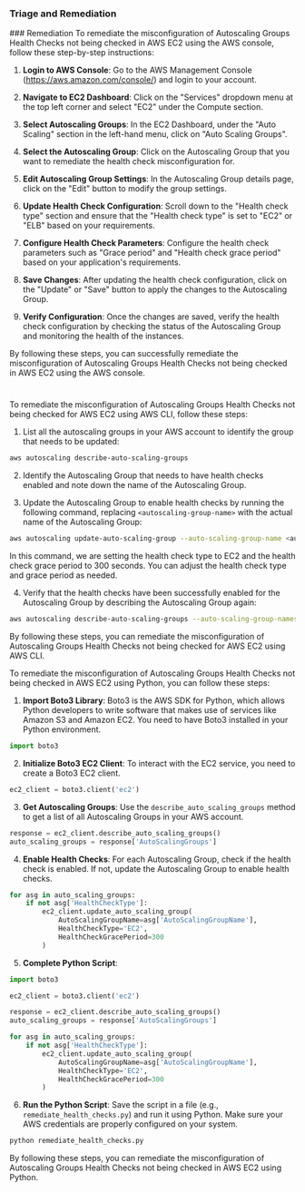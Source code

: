 
### Triage and Remediation
<Tabs>
<Tab title='Remediation'>
### Remediation

<AccordionGroup>
<Accordion title='Using Console' defaultOpen='true'>
To remediate the misconfiguration of Autoscaling Groups Health Checks not being checked in AWS EC2 using the AWS console, follow these step-by-step instructions:

1. **Login to AWS Console**: Go to the AWS Management Console (https://aws.amazon.com/console/) and login to your account.

2. **Navigate to EC2 Dashboard**: Click on the "Services" dropdown menu at the top left corner and select "EC2" under the Compute section.

3. **Select Autoscaling Groups**: In the EC2 Dashboard, under the "Auto Scaling" section in the left-hand menu, click on "Auto Scaling Groups".

4. **Select the Autoscaling Group**: Click on the Autoscaling Group that you want to remediate the health check misconfiguration for.

5. **Edit Autoscaling Group Settings**: In the Autoscaling Group details page, click on the "Edit" button to modify the group settings.

6. **Update Health Check Configuration**: Scroll down to the "Health check type" section and ensure that the "Health check type" is set to "EC2" or "ELB" based on your requirements.

7. **Configure Health Check Parameters**: Configure the health check parameters such as "Grace period" and "Health check grace period" based on your application's requirements.

8. **Save Changes**: After updating the health check configuration, click on the "Update" or "Save" button to apply the changes to the Autoscaling Group.

9. **Verify Configuration**: Once the changes are saved, verify the health check configuration by checking the status of the Autoscaling Group and monitoring the health of the instances.

By following these steps, you can successfully remediate the misconfiguration of Autoscaling Groups Health Checks not being checked in AWS EC2 using the AWS console.

#
</Accordion>

<Accordion title='Using CLI'>
To remediate the misconfiguration of Autoscaling Groups Health Checks not being checked for AWS EC2 using AWS CLI, follow these steps:

1. List all the autoscaling groups in your AWS account to identify the group that needs to be updated:
```bash
aws autoscaling describe-auto-scaling-groups
```

2. Identify the Autoscaling Group that needs to have health checks enabled and note down the name of the Autoscaling Group.

3. Update the Autoscaling Group to enable health checks by running the following command, replacing `<autoscaling-group-name>` with the actual name of the Autoscaling Group:
```bash
aws autoscaling update-auto-scaling-group --auto-scaling-group-name <autoscaling-group-name> --health-check-type EC2 --health-check-grace-period 300
```
In this command, we are setting the health check type to EC2 and the health check grace period to 300 seconds. You can adjust the health check type and grace period as needed.

4. Verify that the health checks have been successfully enabled for the Autoscaling Group by describing the Autoscaling Group again:
```bash
aws autoscaling describe-auto-scaling-groups --auto-scaling-group-names <autoscaling-group-name>
```

By following these steps, you can remediate the misconfiguration of Autoscaling Groups Health Checks not being checked for AWS EC2 using AWS CLI.
</Accordion>

<Accordion title='Using Python'>
To remediate the misconfiguration of Autoscaling Groups Health Checks not being checked in AWS EC2 using Python, you can follow these steps:

1. **Import Boto3 Library**: Boto3 is the AWS SDK for Python, which allows Python developers to write software that makes use of services like Amazon S3 and Amazon EC2. You need to have Boto3 installed in your Python environment.

```python
import boto3
```

2. **Initialize Boto3 EC2 Client**: To interact with the EC2 service, you need to create a Boto3 EC2 client.

```python
ec2_client = boto3.client('ec2')
```

3. **Get Autoscaling Groups**: Use the `describe_auto_scaling_groups` method to get a list of all Autoscaling Groups in your AWS account.

```python
response = ec2_client.describe_auto_scaling_groups()
auto_scaling_groups = response['AutoScalingGroups']
```

4. **Enable Health Checks**: For each Autoscaling Group, check if the health check is enabled. If not, update the Autoscaling Group to enable health checks.

```python
for asg in auto_scaling_groups:
    if not asg['HealthCheckType']:
        ec2_client.update_auto_scaling_group(
            AutoScalingGroupName=asg['AutoScalingGroupName'],
            HealthCheckType='EC2',
            HealthCheckGracePeriod=300
        )
```

5. **Complete Python Script**:

```python
import boto3

ec2_client = boto3.client('ec2')

response = ec2_client.describe_auto_scaling_groups()
auto_scaling_groups = response['AutoScalingGroups']

for asg in auto_scaling_groups:
    if not asg['HealthCheckType']:
        ec2_client.update_auto_scaling_group(
            AutoScalingGroupName=asg['AutoScalingGroupName'],
            HealthCheckType='EC2',
            HealthCheckGracePeriod=300
        )
```

6. **Run the Python Script**: Save the script in a file (e.g., `remediate_health_checks.py`) and run it using Python. Make sure your AWS credentials are properly configured on your system.

```bash
python remediate_health_checks.py
```

By following these steps, you can remediate the misconfiguration of Autoscaling Groups Health Checks not being checked in AWS EC2 using Python.
</Accordion>

</AccordionGroup>
</Tab>
</Tabs>
